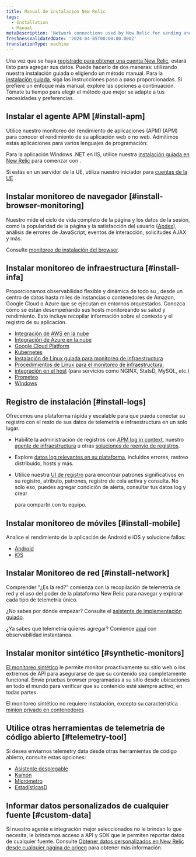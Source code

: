 ```yaml
---
title: Manual de instalacion New Relic
tags:
  - Installation
  - Manual
metaDescription: 'Network connections used by New Relic for sending and receiving data: IP addresses, domains, ports, endpoints.'
freshnessValidatedDate: '2024-04-05T00:00:00.000Z'
translationType: machine
---
```


Una vez que se haya [registrado para obtener una cuenta New Relic](https://newrelic.com/signup), estará listo para agregar sus datos. Puede hacerlo de dos maneras: utilizando nuestra instalación guiada o eligiendo un método manual. Para la [instalación guiada](https://one.newrelic.com/launcher/nr1-core.explorer?pane=eyJuZXJkbGV0SWQiOiJucjEtY29yZS5saXN0aW5nIn0=&cards%5B0%5D=eyJuZXJkbGV0SWQiOiJucjEtaW5zdGFsbC1uZXdyZWxpYy5ucjEtaW5zdGFsbC1uZXdyZWxpYyIsImFjdGl2ZUNvbXBvbmVudCI6IlZUU09FbnZpcm9ubWVudCIsInBhdGgiOiJndWlkZWQifQ==), siga las instrucciones paso a paso proporcionadas. Si prefiere un enfoque más manual, explore las opciones a continuación. Tómate tu tiempo para elegir el método que mejor se adapte a tus necesidades y preferencias.

## Instalar el agente APM [#install-apm]

Utilice nuestro monitoreo del rendimiento de aplicaciones (APM) (APM) para conocer el rendimiento de su aplicación web o no web. Admitimos estas aplicaciones para varios lenguajes de programación:

<TechTileGrid>
  <TechTile
    name="C agent"
    icon="logo-c"
    to="/docs/agents/c-sdk/install-configure/install-c-sdk-compile-link-your-code/"
  />

  <TechTile
    name="Go agent"
    icon="logo-go"
    to="/docs/agents/go-agent/get-started/get-new-relic-go/"
  />

  <TechTile
    name="Java agent"
    icon="logo-java"
    to="/docs/agents/java-agent/installation/install-java-agent/"
  />

  <TechTile
    name=".NET agent"
    icon="logo-dotnet"
    to="/install/dotnet"
  />

  <TechTile
    name="Node.js agent"
    icon="logo-nodejs"
    to="/docs/agents/nodejs-agent/installation-configuration/install-maintain-nodejs"
  />

  <TechTile
    name="PHP agent"
    icon="logo-php"
    to="/docs/agents/php-agent/installation/php-agent-installation-overview"
  />

  <TechTile
    name="Python agent"
    icon="logo-python"
    to="/docs/apm/agents/python-agent/installation"
  />

  <TechTile
    name="Ruby agent"
    icon="logo-ruby"
    to="/docs/agents/ruby-agent/installation-configuration/ruby-agent-installation"
  />
</TechTileGrid>

Para la aplicación Windows .NET en IIS, utilice nuestra [instalación guiada en New Relic](https://one.newrelic.com/launcher/nr1-core.home?pane=eyJuZXJkbGV0SWQiOiJucjEtY29yZS5ob21lLXNjcmVlbiJ9&cards%5B0%5D=eyJuZXJkbGV0SWQiOiJucjEtaW5zdGFsbC1uZXdyZWxpYy5ucjEtaW5zdGFsbC1uZXdyZWxpYyIsInBhdGgiOiJhcG0iLCJsYW5ndWFnZSI6ICJkb3RuZXQiLCAicmVjaXBlTmFtZSI6ICJkb3RuZXQtYWdlbnQtaW5zdGFsbGVyIiwgImluaXRpYWxBY3Rpb25JbmRleCI6MiwiYWNjb3VudElkIjpudWxsfQ==) para comenzar con <InlinePopover type="apm"/>.

Si estás en un servidor de la UE, utiliza nuestro iniciador para [cuentas de la UE](https://one.eu.newrelic.com/launcher/nr1-core.home?pane=eyJuZXJkbGV0SWQiOiJucjEtY29yZS5ob21lLXNjcmVlbiJ9&cards%5B0%5D=eyJuZXJkbGV0SWQiOiJucjEtaW5zdGFsbC1uZXdyZWxpYy5ucjEtaW5zdGFsbC1uZXdyZWxpYyIsInBhdGgiOiJhcG0iLCJsYW5ndWFnZSI6ICJkb3RuZXQiLCAicmVjaXBlTmFtZSI6ICJkb3RuZXQtYWdlbnQtaW5zdGFsbGVyIiwgImluaXRpYWxBY3Rpb25JbmRleCI6MiwiYWNjb3VudElkIjpudWxsfQ==) .

## Instalar monitoreo de navegador [#install-browser-monitoring]

Nuestro <InlinePopover type="browser"/>mide el ciclo de vida completo de la página y los datos de la sesión, como la popularidad de la página y la satisfacción del usuario ([Apdex](/docs/apm/new-relic-apm/apdex/apdex-measure-user-satisfaction/)), análisis de errores de JavaScript, eventos de interacción, solicitudes AJAX y más.

Consulte [monitoreo de instalación del browser](/docs/browser/browser-monitoring/installation/install-browser-monitoring-agent/).

## Instalar monitoreo de infraestructura [#install-infa]

Proporcionamos observabilidad flexible y dinámica de todo su <InlinePopover type="infrastructure"/>, desde un centro de datos hasta miles de instancias o contenedores de Amazon, Google Cloud o Azure que se ejecutan en entornos orquestados. Conozca cómo se están desempeñando sus hosts monitoreando su salud y rendimiento. Esto incluye recopilar información sobre el contexto y el registro de su aplicación.

* [Integración de AWS en la nube](/docs/infrastructure/amazon-integrations/connect/connect-aws-new-relic-infrastructure-monitoring/)
* [Integración de Azure en la nube](/docs/infrastructure/microsoft-azure-integrations/get-started/activate-azure-integrations/)
* [Google Cloud Platform](/docs/infrastructure/google-cloud-platform-integrations/get-started/connect-google-cloud-platform-services-new-relic/)
* [Kubernetes](/docs/kubernetes-pixie/kubernetes-integration/installation/kubernetes-integration-install-configure/)
* [Instalación de Linux guiada para monitoreo de infraestructura](https://one.newrelic.com/launcher/nr1-core.explorer?pane=eyJuZXJkbGV0SWQiOiJucjEtY29yZS5saXN0aW5nIn0=&cards%5B0%5D=eyJuZXJkbGV0SWQiOiJucjEtaW5zdGFsbC1uZXdyZWxpYy5ucjEtaW5zdGFsbC1uZXdyZWxpYyIsImFjdGl2ZUNvbXBvbmVudCI6IlZUU09FbnZpcm9ubWVudCIsInBhdGgiOiJndWlkZWQifQ==)
* [Procedimientos de Linux para el monitoreo de infraestructura.](/docs/infrastructure/install-infrastructure-agent/linux-installation/install-infrastructure-monitoring-agent-linux/#manual-install)
* [integración en el host](/docs/infrastructure/host-integrations/installation/install-infrastructure-host-integrations/) (para servicios como NGINX, StatsD, MySQL, etc.)
* [Prometeo](/docs/infrastructure/prometheus-integrations/get-started/send-prometheus-metric-data-new-relic/)
* [Windows](/docs/infrastructure/install-infrastructure-agent/windows-installation/install-infrastructure-monitoring-agent-windows/#install-manual)

## Registro de instalación [#install-logs]

Ofrecemos una plataforma <InlinePopover type="logs"/>rápida y escalable para que pueda conectar su registro con el resto de sus datos de telemetría e infraestructura en un solo lugar.

* Habilite la administración de registros con [APM log in context](/docs/logs/logs-context/get-started-logs-context/), nuestro [agente de infraestructura](/docs/logs/forward-logs/forward-your-logs-using-infrastructure-agent/) u otras [soluciones de reenvío de registros](/docs/logs/forward-logs/enable-log-management-new-relic/).

* Explore [datos log relevantes en su plataforma](/docs/logs/logs-context/get-started-logs-context/#response-time-example), incluidos errores, rastreo distribuido, hosts y más.

* Utilice nuestra [UI de registro](/docs/logs/ui-data/use-logs-ui/) para encontrar patrones significativos en su registro, atributo, patrones, registro de cola activa y consulta. No solo eso, puedes agregar condición de alerta, consultar tus datos log y crear

  <InlinePopover type="dashboards"/>

  para compartir con tu equipo.

## Instalar monitoreo de móviles [#install-mobile]

Analice el rendimiento de la aplicación de Android e iOS y solucione fallos:

* [Android](/docs/mobile-monitoring/new-relic-mobile-android/get-started/introduction-new-relic-mobile-android/)
* [iOS](/docs/mobile-monitoring/new-relic-mobile-ios/get-started/introduction-new-relic-mobile-ios/)

## Instalar Monitoreo de red [#install-network]

Comprender "¿Es la red?" comienza con la recopilación de telemetría de red y el uso del poder de la plataforma New Relic para navegar y explorar cada tipo de telemetría único.

¿No sabes por dónde empezar? Consulte el [asistente de implementación guiado](https://one.newrelic.com/network-performance-monitoring).

¿Ya sabes qué telemetría quieres agregar? Comience [aquí](https://onenr.io/0VjYDqkZ3R0) con observabilidad instantánea.

## Instalar monitor sintético [#synthetic-monitors]

[El monitoreo sintético](/docs/synthetics/synthetic-monitoring/getting-started/get-started-synthetic-monitoring/) le permite monitor proactivamente su sitio web o los extremos de API para asegurarse de que su contenido sea completamente funcional. Envíe pruebas browser programadas a su sitio desde ubicaciones en todo el mundo para verificar que su contenido esté siempre activo, en todas partes.

El monitoreo sintético no requiere instalación, excepto su característica [minion privado en contenedores](/docs/synthetics/synthetic-monitoring/private-locations/install-containerized-private-minions-cpms/) .

## Utilice otras herramientas de telemetría de código abierto [#telemetry-tool]

Si desea enviarnos telemetry data desde otras herramientas de código abierto, consulte estas opciones:

* [Asistente desplegable](/docs/more-integrations/open-source-telemetry-integrations/dropwizard/dropwizard-reporter/)
* [Kamón](/docs/more-integrations/open-source-telemetry-integrations/kamon/kamon-reporter/)
* [Micrómetro](/docs/more-integrations/open-source-telemetry-integrations/micrometer/micrometer-metrics-registry)
* [EstadísticasD](/docs/more-integrations/open-source-telemetry-integrations/statsd/statsd-monitoring-integration)

## Informar datos personalizados de cualquier fuente [#custom-data]

Si nuestro agente e integración mejor seleccionados no le brindan lo que necesita, le brindamos acceso a API y SDK que le permiten reportar datos de cualquier fuente. Consulte [Obtener datos personalizados en New Relic desde cualquier página de origen](/docs/data-apis/custom-data/get-custom-data-from-any-source/) para obtener más información.
